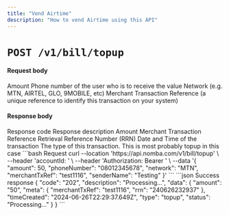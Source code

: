 ```yaml
---
title: "Vend Airtime"
description: "How to vend Airtime using this API"
---
```


<CardGroup cols={2}>
  <Card
    title="Vend airtime via the parent account"
    icon="link-simple"
    href="/nomba-api-reference/airtime-and-data-vending/make-airtime-purchases-via-parent-account"
  ></Card>
</CardGroup>

# `POST /v1/bill/topup`

#### Request body

<ParamField body="amount" type="integer" required>
  Amount
</ParamField>

<ParamField body="phoneNumber" type="string" required>
  Phone number of the user who is to receive the value
</ParamField>

<ParamField body="network" type="string" required>
  Network (e.g. MTN, AIRTEL, GLO, 9MOBILE, etc)
</ParamField>

<ParamField body="merchantTxRef" type="string" required>
  Merchant Transaction Reference (a unique reference to identify this
  transaction on your system)
</ParamField>

#### Response body

<ResponseField name="code" type="string" required>
  Response code
</ResponseField>

<ResponseField name="description" type="string" required>
  Response description
</ResponseField>

<ResponseField name="data" type="object">
  <Expandable title="object" defaultOpen="true">
    <ResponseField name="amount" type="string" required>
      Amount
    </ResponseField>
    <ResponseField name="meta" type="object">
      <Expandable title="object" defaultOpen="false">
        <ResponseField name="merchantTxRef" type="string">
          Merchant Transaction Reference
        </ResponseField>
        <ResponseField name="rrn" type="string">
          Retrieval Reference Number (RRN)
        </ResponseField>
      </Expandable>
    </ResponseField>
    <ResponseField name="timeCreated" type="string" required>
      Date and Time of the transaction
    </ResponseField>
    <ResponseField name="type" type="string" required>
      The type of this transaction. This is most probably topup in this case
    </ResponseField>
  </Expandable>
</ResponseField>

<RequestExample>
```bash Request
curl --location 'https://api.nomba.com/v1/bill/topup' \
--header 'accountId: <accountId>' \
--header 'Authorization: Bearer <token>' \
--data '{
    "amount": 50,
    "phoneNumber": "08012345678",
    "network": "MTN",
    "merchantTxRef": "test1116",
    "senderName": "Testing"
}'
```
</RequestExample>

<ResponseExample>
```json Success response
{
    "code": "202",
    "description": "Processing...",
    "data": {
        "amount": "50",
        "meta": {
            "merchantTxRef": "test1116",
            "rrn": "240626232937"
        },
        "timeCreated": "2024-06-26T22:29:37.649Z",
        "type": "topup",
        "status": "Processing..."
    }
}
```
</ResponseExample>
